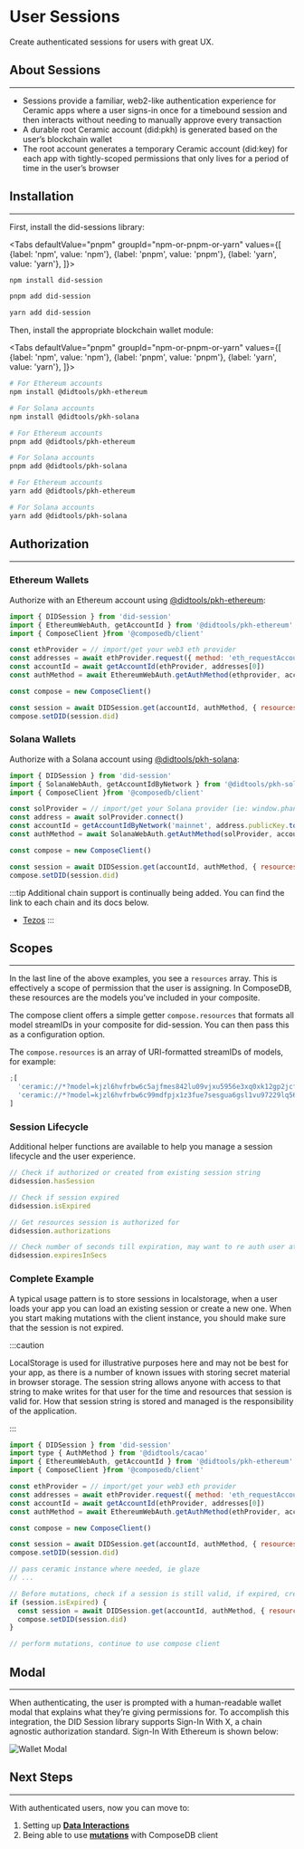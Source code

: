 
# User Sessions

Create authenticated sessions for users with great UX.

## About Sessions
---

- Sessions provide a familiar, web2-like authentication experience for Ceramic apps where a user signs-in once for a timebound session and then interacts without needing to manually approve every transaction
- A durable root Ceramic account (did:pkh) is generated based on the user’s blockchain wallet
- The root account generates a temporary Ceramic account (did:key) for each app with tightly-scoped permissions that only lives for a period of time in the user’s browser

## Installation
---

First, install the did-sessions library:

<Tabs
  defaultValue="pnpm"
  groupId="npm-or-pnpm-or-yarn"
  values={[
    {label: 'npm', value: 'npm'},
    {label: 'pnpm', value: 'pnpm'},
    {label: 'yarn', value: 'yarn'},
  ]}>
  <TabItem value="npm">

```bash
npm install did-session
```

  </TabItem>
  <TabItem value="pnpm">

```bash
pnpm add did-session
```

  </TabItem>
  <TabItem value="yarn">

```bash
yarn add did-session
```

  </TabItem>
</Tabs>

Then, install the appropriate blockchain wallet module:

<Tabs
  defaultValue="pnpm"
  groupId="npm-or-pnpm-or-yarn"
  values={[
    {label: 'npm', value: 'npm'},
    {label: 'pnpm', value: 'pnpm'},
    {label: 'yarn', value: 'yarn'},
  ]}>
  <TabItem value="npm">

```bash
# For Ethereum accounts
npm install @didtools/pkh-ethereum

# For Solana accounts
npm install @didtools/pkh-solana
```

  </TabItem>
  <TabItem value="pnpm">

```bash
# For Ethereum accounts
pnpm add @didtools/pkh-ethereum

# For Solana accounts
pnpm add @didtools/pkh-solana
```

  </TabItem>
  <TabItem value="yarn">

```bash
# For Ethereum accounts
yarn add @didtools/pkh-ethereum

# For Solana accounts
yarn add @didtools/pkh-solana
```

  </TabItem>
</Tabs>

## Authorization
---

### Ethereum Wallets

Authorize with an Ethereum account using [@didtools/pkh-ethereum](https://did.js.org/docs/api/modules/pkh_ethereum):

```jsx
import { DIDSession } from 'did-session'
import { EthereumWebAuth, getAccountId } from '@didtools/pkh-ethereum'
import { ComposeClient }from '@composedb/client'

const ethProvider = // import/get your web3 eth provider
const addresses = await ethProvider.request({ method: 'eth_requestAccounts' })
const accountId = await getAccountId(ethProvider, addresses[0])
const authMethod = await EthereumWebAuth.getAuthMethod(ethprovider, accountId)

const compose = new ComposeClient()

const session = await DIDSession.get(accountId, authMethod, { resources: compose.resources})
compose.setDID(session.did)
```

### Solana Wallets

Authorize with a Solana account using [@didtools/pkh-solana](https://did.js.org/docs/api/modules/pkh_solana):

```jsx
import { DIDSession } from 'did-session'
import { SolanaWebAuth, getAccountIdByNetwork } from '@didtools/pkh-solana'
import { ComposeClient }from '@composedb/client'

const solProvider = // import/get your Solana provider (ie: window.phantom.solana)
const address = await solProvider.connect()
const accountId = getAccountIdByNetwork('mainnet', address.publicKey.toString())
const authMethod = await SolanaWebAuth.getAuthMethod(solProvider, accountId)

const compose = new ComposeClient()

const session = await DIDSession.get(accountId, authMethod, { resources: compose.resources})
compose.setDID(session.did)
```

:::tip
Additional chain support is continually being added. You can find the link to each chain and its docs below.

- [Tezos](https://did.js.org/docs/api/modules/pkh_tezos)
  :::

## Scopes
---

In the last line of the above examples, you see a `resources` array. This is effectively a scope of permission that the user is assigning. In ComposeDB, these resources are the models you’ve included in your composite.

The compose client offers a simple getter `compose.resources` that formats all model streamIDs in your composite for did-session. You can then pass this as a configuration option.

The `compose.resources` is an array of URI-formatted streamIDs of models, for example:

```jsx
;[
  'ceramic://*?model=kjzl6hvfrbw6c5ajfmes842lu09vjxu5956e3xq0xk12gp2jcf9s90cagt2god9',
  'ceramic://*?model=kjzl6hvfrbw6c99mdfpjx1z3fue7sesgua6gsl1vu97229lq56344zu9bawnf96',
]
```


### Session Lifecycle

Additional helper functions are available to help you manage a session lifecycle and the user experience.

```jsx
// Check if authorized or created from existing session string
didsession.hasSession

// Check if session expired
didsession.isExpired

// Get resources session is authorized for
didsession.authorizations

// Check number of seconds till expiration, may want to re auth user at a time before expiration
didsession.expiresInSecs
```

### Complete Example

A typical usage pattern is to store sessions in localstorage, when a user loads your app you can load an existing session or create a new one. When you start making mutations with the client instance, you should make sure that the session is not expired.

:::caution

LocalStorage is used for illustrative purposes here and may not be best for your app, as there is a number of known issues with storing secret material in browser storage. The session string allows anyone with access to that string to make writes for that user for the time and resources that session is valid for. How that session string is stored and managed is the responsibility of the application.

:::

```jsx
import { DIDSession } from 'did-session'
import type { AuthMethod } from '@didtools/cacao'
import { EthereumWebAuth, getAccountId } from '@didtools/pkh-ethereum'
import { ComposeClient }from '@composedb/client'

const ethProvider = // import/get your web3 eth provider
const addresses = await ethProvider.request({ method: 'eth_requestAccounts' })
const accountId = await getAccountId(ethProvider, addresses[0])
const authMethod = await EthereumWebAuth.getAuthMethod(ethProvider, accountId)

const compose = new ComposeClient()

const session = await DIDSession.get(accountId, authMethod, { resources: compose.resources})
compose.setDID(session.did)

// pass ceramic instance where needed, ie glaze
// ...

// Before mutations, check if a session is still valid, if expired, create new
if (session.isExpired) {
  const session = await DIDSession.get(accountId, authMethod, { resources: compose.resources})
  compose.setDID(session.did)
}

// perform mutations, continue to use compose client
```

## Modal
---

When authenticating, the user is prompted with a human-readable wallet modal that explains what they’re giving permissions for. To accomplish this integration, the DID Session library supports Sign-In With X, a chain agnostic authorization standard. Sign-In With Ethereum is shown below:

![Wallet Modal](/img/wallet-modal.png)

## Next Steps
---

With authenticated users, now you can move to:

1. Setting up [**Data Interactions**](../../guides/data-interactions/data-interactions.mdx)
2. Being able to use [**mutations**](../../guides/data-interactions/mutations.mdx) with ComposeDB client
